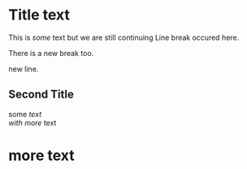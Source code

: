# Title text

This is *some* text
but we are still continuing
Line break occured here.


There is a new break too.\

new line.

## Second Title

some *text\
with more* text

# more text
